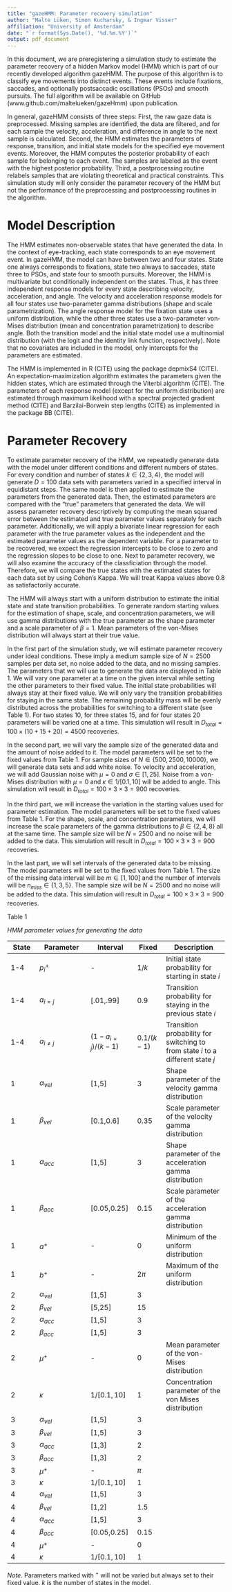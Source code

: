 ```yaml
---
title: "gazeHMM: Parameter recovery simulation"
author: "Malte Lüken, Simon Kucharsky, & Ingmar Visser"
affiliation: "University of Amsterdam"
date: "`r format(Sys.Date(), '%d.%m.%Y')`"
output: pdf_document
---
```


In this document, we are preregistering a simulation study to estimate the parameter recovery of a hidden Markov model (HMM) which is part of our recently developed algorithm gazeHMM. The purpose of this algorithm is to classify eye movements into distinct events. These events include fixations, saccades, and optionally postsaccadic oscillations (PSOs) and smooth pursuits. The full algorithm will be available on GitHub (www.github.com/maltelueken/gazeHmm) upon publication.

In general, gazeHMM consists of three steps: First, the raw gaze data is preprocessed. Missing samples are identified, the data are filtered, and for each sample the velocity, acceleration, and difference in angle to the next sample is calculated. Second, the HMM estimates the parameters of response, transition, and initial state models for the specified eye movement events. Moreover, the HMM computes the posterior probability of each sample for belonging to each event. The samples are labeled as the event with the highest posterior probability. Third, a postprocessing routine relabels samples that are violating theoretical and practical constraints. This simulation study will only consider the parameter recovery of the HMM but not the performance of the preprocessing and postprocessing routines in the algorithm.  


# Model Description

The HMM estimates non-observable states that have generated the data. In the context of eye-tracking, each state corresponds to an eye movement event. In gazeHMM, the model can have between two and four states. State one always corresponds to fixations, state two always to saccades, state three to PSOs, and state four to smooth pursuits. Moreover, the HMM is multivariate but conditionally independent on the states. Thus, it has three independent response models for every state describing velocity, acceleration, and angle. The velocity and acceleration response models for all four states use two-parameter gamma distributions (shape and scale parametrization). The angle response model for the fixation state uses a uniform distribution, while the other three states use a two-parameter von-Mises distribution (mean and concentration parametrization) to describe angle. Both the transition model and the initial state model use a multinomial distribution (with the logit and the identity link function, respectively). Note that no covariates are included in the model, only intercepts for the parameters are estimated.  

The HMM is implemented in R (CITE) using the package depmixS4 (CITE). An expectation-maximization algorithm estimates the parameters given the hidden states, which are estimated through the Viterbi algorithm (CITE). The parameters of each response model (except for the uniform distribution) are estimated through maximum likelihood with a spectral projected gradient method (CITE) and Barzilai-Borwein step lengths (CITE) as implemented in the package BB (CITE). 


# Parameter Recovery

To estimate parameter recovery of the HMM, we repeatedly generate data with the model under different conditions and different numbers of states. For every condition and number of states $k \in \{2, 3, 4\}$, the model will generate $D = 100$ data sets with parameters varied in a specified interval in equidistant steps. The same model is then applied to estimate the parameters from the generated data. Then, the estimated parameters are compared with the "true" parameters that generated the data. We will assess parameter recovery descriptively by computing the mean squared error between the estimated and true parameter values separately for each parameter. Additionally, we will apply a bivariate linear regression for each parameter with the true parameter values as the independent and the estimated parameter values as the dependent variable. For a parameter to be recovered, we expect the regression intercepts to be close to zero and the regression slopes to be close to one. Next to parameter recovery, we will also examine the accuracy of the classficiation through the model. Therefore, we will compare the true states with the estimated states for each data set by using Cohen's Kappa. We will treat Kappa values above 0.8 as satisfactorily accurate.

The HMM will always start with a uniform distribution to estimate the initial state and state transition probabilities. To generate random starting values for the estimation of shape, scale, and concentration parameters, we will use gamma distributions with the true parameter as the shape parameter and a scale parameter of $\beta = 1$. Mean parameters of the von-Mises distribution will always start at their true value.

In the first part of the simulation study, we will estimate parameter recovery under ideal conditions. These imply a medium sample size of $N = 2500$ samples per data set, no noise added to the data, and no missing samples. The parameters that we will use to generate the data are displayed in Table 1. We will vary one parameter at a time on the given interval while setting the other parameters to their fixed value. The initial state probabilities will always stay at their fixed value. We will only vary the transition probabilities for staying in the same state. The remaining probability mass will be evenly distributed across the probabilities for switching to a different state (see Table 1). For two states 10, for three states 15, and for four states 20 parameters will be varied one at a time. This simulation will result in $D_{total} = 100 \times (10+15+20) = 4500$ recoveries.

In the second part, we will vary the sample size of the generated data and the amount of noise added to it. The model parameters will be set to the fixed values from Table 1. For sample sizes of $N \in \{500, 2500, 10000\}$, we will generate data sets and add white noise. To velocity and acceleration, we will add Gaussian noise with $\mu = 0$ and $\sigma \in [1,25]$. Noise from a von-Mises distribution with $\mu = 0$ and $\kappa \in 1/[0.1,10]$ will be added to angle. This simulation will result in $D_{total} = 100 \times 3 \times 3 = 900$ recoveries.

In the third part, we will increase the variation in the starting values used for parameter estimation. The model parameters will be set to the fixed values from Table 1. For the shape, scale, and concentration parameters, we will increase the scale parameters of the gamma distributions to $\beta \in \{2, 4, 8\}$ all at the same time. The sample size will be $N = 2500$ and no noise will be added to the data. This simulation will result in $D_{total} = 100 \times 3 \times 3 = 900$ recoveries.

In the last part, we will set intervals of the generated data to be missing. The model parameters will be set to the fixed values from Table 1. The size of the missing data interval will be $m \in [1,100]$ and the number of intervals will be $n_{miss} \in \{1, 3, 5\}$. The sample size will be $N = 2500$ and no noise will be added to the data. This simulation will result in $D_{total} = 100 \times 3 \times 3 = 900$ recoveries.    

Table 1  

*HMM parameter values for generating the data*

|State|Parameter|Interval|Fixed|Description|
|-----|---------|--------|-----|-----------|
|1-4|$p_i^+$|-|$1/k$|Initial state probability for starting in state *i*|
|1-4|$a_{i=j}$|[.01,.99]|0.9|Transition probability for staying in the previous state *i*|
|1-4|$a_{i \neq j}$|$(1-a_{i=j})/(k-1)$|$0.1/(k-1)$|Transition probability for switching to from state *i* to a different state *j*|
|1|$\alpha_{vel}$|[1,5]|3|Shape parameter of the velocity gamma distribution|
|1|$\beta_{vel}$|[0.1,0.6]|0.35|Scale parameter of the velocity gamma distribution|
|1|$\alpha_{acc}$|[1,5]|3|Shape parameter of the acceleration gamma distribution|
|1|$\beta_{acc}$|[0.05,0.25]|0.15|Scale parameter of the acceleration gamma distribution|
|1|$a^+$|-|0|Minimum of the uniform distribution|
|1|$b^+$|-|$2\pi$|Maximum of the uniform distribution|
|2|$\alpha_{vel}$|[1,5]|3||
|2|$\beta_{vel}$|[5,25]|15||
|2|$\alpha_{acc}$|[1,5]|3||
|2|$\beta_{acc}$|[1,5]|3||
|2|$\mu^+$|-|0|Mean parameter of the von-Mises distribution|
|2|$\kappa$|$1/[0.1,10]$|1|Concentration parameter of the von Mises distribution
|3|$\alpha_{vel}$|[1,5]|3||
|3|$\beta_{vel}$|[1,5]|3||
|3|$\alpha_{acc}$|[1,3]|2||
|3|$\beta_{acc}$|[1,3]|2||
|3|$\mu^+$|-|$\pi$||
|3|$\kappa$|$1/[0.1,10]$|1||
|4|$\alpha_{vel}$|[1,5]|3||
|4|$\beta_{vel}$|[1,2]|1.5||
|4|$\alpha_{acc}$|[1,5]|3||
|4|$\beta_{acc}$|[0.05,0.25]|0.15||
|4|$\mu^+$|-|0||
|4|$\kappa$|$1/[0.1,10]$|1||

*Note*. Parameters marked with $^+$ will not be varied but always set to their fixed value. *k* is the number of states in the model.
